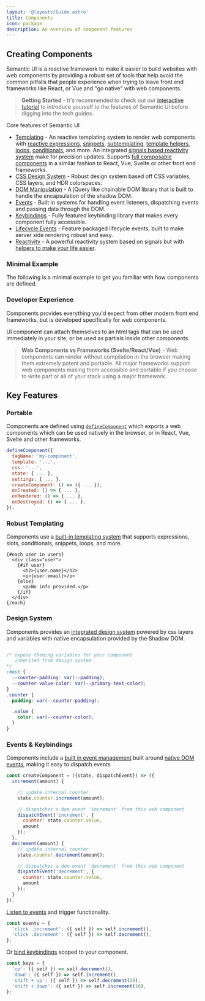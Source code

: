 ```yaml
---
layout: '@layouts/Guide.astro'
title: Components
icon: package
description: An overview of component features
---
```

## Creating Components

Semantic UI is a reactive framework to make it easier to build websites with web components by providing a robust set of tools that help avoid the common pitfalls that people experience when trying to leave front end frameworks like React, or Vue and "go native" with web components.

> **Getting Started** - It's recommended to check out our [interactive tutorial](/tutorial) to introduce yourself to the features of Semantic UI before digging into the tech guides.

Core features of Semantic UI

* [Templating](/components/rendering) - An reactive templating system to render web components with [reactive expressions](/templates/expressions), [snippets](/templates/snippets), [subtemplating](/templates/subtemplates), [template helpers](templates/helpers), [loops](/templates/loops), [conditionals](/templates/conditionals), and more. An integrated [signals based reactivity system](/components/reactivity) make for precision updates. Supports [full composable components](api/component/define-component#using-subtemplates) in a similar fashion to React, Vue, Svelte or other front end frameworks.
* [CSS Design System](/components/styling) - Robust design system based off CSS variables, CSS layers, and HDR colorspaces.
* [DOM Manipulation](/query) - A jQuery like chainable DOM library that is built to handle the encapsulation of the shadow DOM.
* [Events](/components/events) - Built in systems for handling event listeners, dispatching events and passing data through the DOM.
* [Keybindings](/components/keys) - Fully featured keybinding library that makes every component fully accessible.
* [Lifecycle Events](/components/lifecycle) - Feature packaged lifecycle events, built to make server side rendering robust and easy.
* [Reactivity](/components/reactivity) - A powerful reactivity system based on signals but with [helpers to make your life easier](/api/reactivity).

### Minimal Example
The following is a minimal example to get you familiar with how components are defined.

<PlaygroundExample id="minimal" height="300"></PlaygroundExample>

### Developer Experience


Components provides everything you'd expect from other modern front end frameworks, but is developed specifically for web components.

UI component can attach themselves to an html tags that can be used immediately in your site, or be used as partials inside other components.

> **Web Components vs Frameworks (Svelte/React/Vue)** - Web components can render without compilation in the browser making them extremely potent and portable. All major frameworks support web components making them accessible and portable if you choose to write part or all of your stack using a major framework.

## Key Features

### Portable

Components are defined using [`defineComponent`](/components/create) which exports a web components which can be used natively in the browser, or in React, Vue, Svelte and other frameworks.

```javascript
defineComponent({
  tagName: 'my-component',
  template: '...',
  css: '...',
  state: { ... },
  settings: { ... },
  createComponent: () => ({ ... }),
  onCreated: () => { ... },
  onRendered: () => { ... },
  onDestroyed: () => { ... },
});
```
### Robust Templating

Components use a [built-in templating system](/components/rendering) that supports expressions, slots, conditionals, snippets, loops, and more.

```sui
{#each user in users}
  <div class="user">
    {#if user}
      <h2>{user.name}</h2>
      <p>{user.email}</p>
    {else}
      <p>No info provided.</p>
    {/if}
  </div>
{/each}
```

### Design System

Components provides an [integrated design system](/components/styling) powered by css layers and variables with native encapsulation provided by the Shadow DOM.

```css

/* expose theming variables for your component
   inherited from design system
*/
:host {
  --counter-padding: var(--padding);
  --counter-value-color: var(--primary-text-color);
}
.counter {
  padding: var(--counter-padding);

  .value {
    color: var(--counter-color);
  }
}
```

### Events & Keybindings

Components include a [built in event management](/components/events) built around [native DOM events](/components/events#creating-events), making it easy to dispatch events

```javascript
const createComponent = ({state, dispatchEvent}) => ({
  increment(amount) {

    // update internal counter
    state.counter.increment(amount);

    // dispatches a dom event 'increment' from this web component
    dispatchEvent('increment', {
      counter: state.counter.value,
      amount
    });
  },
  decrement(amount) {
    // update internal counter
    state.counter.decrement(amount);

    // dispatches a dom event 'decrement' from this web component
    dispatchEvent('decrement', {
      counter: state.counter.value,
      amount
    });
  }
});
```

[Listen to events](/components/events) and trigger functionality.

```javascript
const events = {
  'click .increment': ({ self }) => self.increment(),
  'click .decrement': ({ self }) => self.decrement(),
};
```

Or [bind keybindings](/components/keybindings) scoped to your component.
```javascript
const keys = {
  'up': ({ self }) => self.decrement(),
  'down': ({ self }) => self.increment(),
  'shift + up': ({ self }) => self.decrement(10),
  'shift + down': ({ self }) => self.increment(10),
};
```
